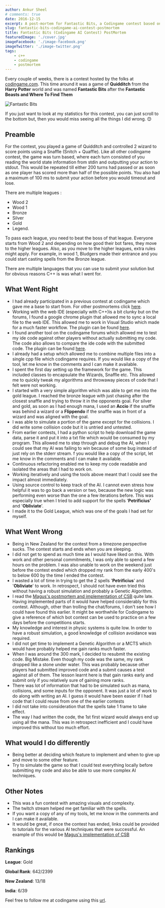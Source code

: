 ```yaml
---
author: Ankur Sheel
# comments: true
date: 2016-12-15
excerpt: A post-mortem for Fantastic Bits, a Codingame contest based on Quidditch from Harry Potter.
slug: fantastic-bits-codingame-ai-contest-postmortem
title: Fantastic Bits (Codingame AI Contest) PostMortem
featuredImage: './cover.jpg'
imageFacebook: './image-facebook.png'
imageTwitter: './image-twitter.png'
tags:
    - c++
    - codingame
    - postmortem
---
```


Every couple of weeks, there is a contest hosted by the folks at [codingame.com](http://www.codingame.com). This time around it was a game of **Quidditch** from the **Harry Potter** world and was named **Fantastic Bits** after the **Fantastic Beasts and Where To Find Them**

![Fantastic Bits](./cover.jpg)

If you just want to look at my statistics for this contest, you can just scroll to the bottom but, then you would miss seeing all the things I did wrong. 😊

## Preamble

For the contest, you played a game of Quidditch and controlled 2 wizard to score points using a Snaffle (Snitch + Quaffle). Like all other codingame contest, the game was turn based, where each turn consisted of you reading the world state information from stdin and outputting your action to stdout. This would be repeated till either 200 turns had passed or as soon as one player has scored more than half of the possible points. You also had a maximum of 100 ms to submit your action before you would timeout and lose.

There are multiple leagues :

-   Wood 2
-   Wood 1
-   Bronze
-   Silver
-   Gold
-   Legend.

To pass each league, you need to beat the boss of that league. Everyone starts from Wood 2 and depending on how good their bot fares, they move to the higher leagues. Also, as you move to the higher leagues, extra rules might apply. For example, in wood 1, Bludgers made their entrance and you could start casting spells from the Bronze league.

There are multiple languages that you can use to submit your solution but for obvious reasons C++ is was what I went for.

## What Went Right

-   I had already participated in a previous contest at codingame which gave me a base to start from. For other postmortems click [here](/category/Codingame).
-   Working with the web IDE (especially with C++)is a bit clunky but on the forums, I found a google chrome plugin that allowed me to sync a local file to the web IDE. This allowed me to work in Visual Studio which made for a much faster workflow. The plugin can be found [here](,https://www.codingame.com/forum/t/codingame-sync-beta/614/65).
-   I found another tool on the codingame forums which allowed me to test my ide code against other players without actually submitting my code. The code also allows to compare the ide code with the submitted code. The plugin can be found [here](https://www.codingame.com/forum/t/introducing-cg-spunk/1895).
-   I already had a setup which allowed me to combine multiple files into a single cpp file which codingame requires. If you would like a copy of the tool, let me know in the comments and I can make it available.
-   I spent the first day setting up the framework for the game. This included classes to encapsulate the Wizards, Snaffle etc. This allowed me to quickly tweak my algorithms and throwaway pieces of code that I felt were not working.
-   I started with a very simple algorithm which was able to get me into the gold league. I reached the bronze league with just chasing after the closest snaffle and trying to throw it in the opponents goal. For silver and gold, as soon as I had enough mana, I used an **Accio** if the snaffle was behind a wizard or a **Flippendo** if the snaffle was in front of a wizard and was aligned with the goal.
-   I was able to simulate a portion of the game except for the collisions. I did write some collision code but it is untried and untested.
-   From earlier contests, I had a python script to help download the game data, parse it and put it into a txt file which would be consumed by my program. This allowed me to step through and debug the AI, when I could see that my AI was failing to win because of some bug instead of just rely on the stderr stream. f you would like a copy of the script, let me know in the comments and I can make it available.
-   Continuous refactoring enabled me to keep my code readable and isolated the areas that I had to work on.
-   Working iteratively and using the tools above meant that I could see the impact almost immediately.
-   Using source control to keep track of the AI. I cannot even stress how helpful it was to go back a version or two, because the new logic was performing even worse than the one a few iterations before. This was especially true when I tried to add support for the spells '**Petrificius'** and '**Obliviate**'.
-   I made it to the Gold League, which was one of the goals I had set for myself.

## What Went Wrong

-   Being in New Zealand for the contest from a timezone perspective sucks. The contest starts and ends when you are sleeping.
-   I did not get to spend as much time as I would have liked on this. With work and other personal commitments, I was only able to spend a few hours on the problem. I was also unable to work on the weekend just before the contest ended which dropped my rank from the early 400's to below 600 by the time I ended the contest.
-   I wasted a lot of time in trying to get the 2 spells '**Petrificius**' and '**Obliviate**' to work. In retrospect, I should not have even tried this without having a robust simulation and probably a Genetic Algorithm.
-   I read the [Magus's postmortem and implementation of CSB](http://files.magusgeek.com/csb/csb_en.html) quite late. Having implemented parts of it would have helped considerably for this contest. Although, other than trolling the chat/forums, I don't see how I could have found this earlier. It might be worthwhile for Codingame to give a reference of which bot contest can be used to practice on a few days before the competitions starts.
-   My knowledge and interest in physic systems is quite low. In order to have a robust simulation, a good knowledge of collision avoidance was required.
-   I did not get time to implement a Genetic Algorithm or a MCTS which would have probably helped me gain ranks much faster.
-   When I was around the 300 mark, I decided to resubmit the existing code. Big Mistake. Even though my code was the same, my rank dropped like a stone under water. This was probably because other players had submitted improved code and a submit causes a test against all of them. The lesson learnt here is that gain ranks early and submit only if you relatively sure of gaining more ranks.
-   There was lot of information that had to be simulated such as mana, collisions, and some inputs for the opponent. It was just a lot of work to do along with writing an AI. I guess it would have been easier if I had code that I could reuse from one of the earlier contests
-   I did not take into consideration that the spells take 1 frame to take effect.
-   The way I had written the code, the 1st first wizard would always end up using all the mana. This was in retrospect inefficient and I could have improved this without too much effort.

## What would I do differently

-   Being better at deciding which feature to implement and when to give up and move to some other feature.
-   Try to simulate the game so that I could test everything locally before submitting my code and also be able to use more complex AI techniques.

## Other Notes

-   This was a fun contest with amazing visuals and complexity.
-   The twitch stream helped me get familiar with the spells.
-   If you want a copy of any of my tools, let me know in the comments and I can make it available.
-   It would be great, if once the contest has ended, links could be provided to tutorials for the various AI techniques that were successful. An example of this would be [Magus's implementation of CSB](http://files.magusgeek.com/csb/csb_en.html)

## Rankings

**League**: Gold

**Global Rank**: 642/2399

**New Zealand**: 13/18

**India**: 6/39

Feel free to follow me at codingame using this [url](https://www.codingame.com/servlet/urlinvite?u=1506970).
